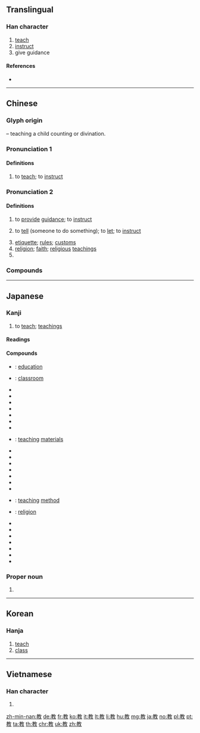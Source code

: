 {{also|敎}}
==Translingual==
{{stroke order|strokes=11}}

===Han character===
{{Han char|rn=66|rad=攴|as=07|sn=11|four=48440|canj=JDOK|ids=⿰孝攵}}

# [[teach]]
# [[instruct]]
# give guidance

====References====
* {{Han ref|kx=0472.051|dkj=13213|dj=0823.010|hdz=21459.090|uh=6559|ud=25945|bh=B1D0|bd=45520}}

----

==Chinese==
{{zh-forms|t2=敎|alt=斅,𧧿,𤕝}}

===Glyph origin===
{{Han etym}}
{{Han compound|爻|子|攴|alt3=攵|t1=divination|t2=child|t3=teaching cane|c1=p|c2=s|c3=s|ls=psc}} – teaching a child counting or divination.

===Pronunciation 1===
{{zh-pron
|m=jiāo
|c=gaau1
|h=pfs=kâu
|md=gá
|mn=kà
|w=2kau
|mc=1
|oc=1,1
|ma=y
|cat=v
}}

====Definitions====
{{zh-hanzi}}

# to [[teach]]; to [[instruct]]
#: {{zh-x|我 來 教{jiāo} 你。|Let me '''teach''' you.}}

===Pronunciation 2===
{{zh-pron
|m=jiào
|c=gaau3
|h=pfs=kau
|md=gáu
|mn=kà/kàu
|mn_note=kà - “to tell someone to do something”; kàu - literary
|w=2jiau
|mc=2
|oc=2,2
|ma=y
|cat=v,n,pn
}}

====Definitions====
{{zh-hanzi}}

# to [[provide]] [[guidance]]; to [[instruct]]
# {{lb|zh|obsolete|or|Min Nan}} to [[tell]] (someone to do something); to [[let]]; to [[instruct]]
# [[etiquette]]; [[rules]]; [[customs]]
# [[religion]]; [[faith]]; [[religious]] [[teachings]]
# {{surname|lang=zh}}

===Compounds===
{{zh-der|一神教|一音教|三娘教子|三教|三教九流|三教論衡|三時教|三階教|上帝教|不吝指教|不吝賜教|不教而殺|不教而誅|不言之教|世教|中等教育|主教|九流三教|五教|人文教育|人格教育|人道教育|任教|伊斯蘭教|佛教|佛教音樂|便教|保教|候教|健康教育|傳教|傳教士|儒教|儘教|入教|內教|全真教|八卦教|公教人員|公民教育|出教|分教|分流教學|初等教育|判教|副教授|助教|勞動教養|勞工教育|北方佛教|十二分教|印度教|原始佛教|反教|受教|叨教|只教|可教性|吃教|名教|吳宮教陣|和丸教子|品格教育|喇嘛教|單一神教|單式教學|四教|回教|回教世界|回教徒|回教聖戰|因材施教|國教|國民教育|圓教|在教|在職教育|垂教|執教|基本教練|基督教|基礎教育|外教|多神教|多語教育|大主教|大乘佛教|大同教|大學教育|大專教育|天主教|天才教育|天方教|天理教|太公家教|失教兒童|奉令承教|女子教育|婆羅門教|媽媽教室|孔教|學前教育|學校教育|孺子可教|宋教仁|宗教|宗教學|宗教戰爭|宗教改革|宗教自由|宗教音樂|客座教授|宣教|宮教|家庭教育|家教|寓教於樂|實物教學|少調失教|就教|屢教不改|工藝教育|布教|希臘教會|希臘正教|師範教育|帶教|幫教|平民教育|幼兒教育|幼教|幼稚教育|建教合作|強迫教育|弼教|律動教學|性教育|愛的教育|感化教育|成人教育|扑作教刑|打罵教育|承教|拉丁教會|拜教|拜火教|拜物教|指教|掌教|推廣教育|摩尼教|摩門教|政教|政教合一|教一識百|教主|教令|教具|教務|教務主任|教務長|教化|教友|教員|教唆|教唆犯|教唆罪|教坊|教坊司|教坊記|教堂|教場|教士|教外別傳|教子有方|教孝月|教學|教學法|教學目標|教學相長|教學節目|教學計劃|教學醫院|教學電視|教安|教宗|教官|教室|教導|教師|教師會館|教師甄試|教師節|教師證書|教席|教廷|教徒|教戰守策|教授|教授學|教書|教書匠|教會|教會學校|教本|教材|教案|教條|教條主義|教正|教法|教派|教澤|教澤永懷|教無常師|教父|教父哲學|教猱升木|教皇|教益|教督|教科書|教程|教練|教練團|教練機|教練車|教義|教習|教職員|教育|教育制度|教育召集|教育史|教育哲學|教育商數|教育團體|教育媒體|教育學|教育學程|教育宗旨|教育家|教育小說|教育局|教育工學|教育愛|教育會|教育視導|教育程度|教育經費|教育行政|教育計畫|教育費|教育輔導|教育部|教規|教訓|教誨|教誨師|教諭|教讀|教辭|教門|教鞭|教頭|教養|教養院|教首|敷教|敷教明倫|文教|新教|施教|明刑弼教|明恥教戰|明教|普及教育|普通教育|景教|有分教|有教無類|東正教|校外教學|桃李之教|樞機主教|權威管教|正教|殉教|殖民教育|殺彘教子|母教|民眾教育|求教|沒調教|法教|波斯教|活教材|淑教流徽|清教徒|清真教|漸教|火教|熊丸之教|特教|特殊教育|猶太教|玄教|理教|生活教育|生聚教訓|異教|白教|白蓮教|白衣教練|直教|相夫教子|矩教|社教|社會教育|祆教|神道設教|視聽教育|禮教|禮教吃人|移樽就教|空中教學|立教|管教|紅教|紅衣主教|終教|終生教育|終身教育|網路教學|總教練|罷教|羅教|羅祖教|羅馬公教|羅馬教會|羅馬正教|義務教育|老教頭|耒耨之教|耶穌教|聖教序|聲教|職前教育|職業教育|胎教|舊教|花教|英國國教|莫教|薩滿教|補償教育|補助教育|補救教學|補習教育|複式教學|西藏佛教|見教|親子教養|親職教育|言傳身教|言教|討教|詩教|說教|調教|諄諄教導|諄諄教誨|請教|賜教|路德教派|身教|軍事教育|軍公教|通才教育|通識教育|道德教育|道教|遠距教學|遺教|遺教經|邦教|邪教|部派佛教|釋教|錫克教|長老教會|陰教|電教|電腦教學|領教|風教|養成教育|騎士教育|高教|高等教育|黃教}}

----

==Japanese==

===Kanji===
{{ja-kanji|grade=2|rs=攴07}}

# to [[teach]]; [[teaching]]s

====Readings====
{{ja-readings
|goon=[[きょう]] (kyō) < [[けう]] (keu)
|kanon=[[こう]] (kō) < [[かう]] (kau) {{non-joyo-reading}}
|kun=[[おしえる]] ([[教える]], oshieru), [[おしえ]] ([[教え]], oshie), [[おそわる]] ([[教わる]], osowaru)}}

====Compounds====
{{der-top|Compounds}}
* {{ja-r|教育|きょういく}}: [[education]]
* {{ja-r|教室|きょうしつ}}: [[classroom]]
* {{ja-r|教員|きょういん}}
* {{ja-r|教化|きょうか}}
* {{ja-r|教科|きょうか}}
* {{ja-r|教会|きょうかい}}
* {{ja-r|教戒|きょうかい}}
* {{ja-r|教誨|きょうかい}}
* {{ja-r|教学|きょうがく}}
* {{ja-r|教材|きょうざい}}: [[teaching]] [[materials]]
* {{ja-r|教義|きょうぎ}}
* {{ja-r|教師|きょうし}}
* {{ja-r|教授|きょうじゅ}}
* {{ja-r|教習|きょうしゅう}}
* {{ja-r|教習所|きょうしゅうじょ}}
* {{ja-r|教訓|きょうくん}}
* {{ja-r|教条|きょうじょう}}
* {{ja-r|教法|きょうほう}}: [[teaching]] [[method]]
* {{ja-r|宗教|しゅきょう}}: [[religion]]
* {{ja-r|教条主義|きょうじょう しゅぎ}}
* {{ja-r|教諭|きょうゆ}}
* {{ja-r|教養|きょうよう}}
* {{ja-r|回教|かいきょう}}
* {{ja-r|儒教|じゅきょう}}
* {{ja-r|調教|ちょうきょう}}
* {{ja-r|教祖|きょうそ}}
{{der-bottom}}

===Proper noun===
{{ja-pos|proper|さとし}}

# {{given name|lang=ja|sort=さとし|male}}

----

==Korean==

===Hanja===
{{ko-hanja|hangeul=교|eumhun=|mr=kyo|y=kyo}}

# [[teach]]
# [[class]]

----

==Vietnamese==

===Han character===
{{vi-hantu|[[giáo]], [[dáo]], [[ráu]], [[tráo]]|rs=攴07}}

# {{defn|lang=vi|sort=攴07}}

[[zh-min-nan:教]]
[[de:教]]
[[fr:教]]
[[ko:教]]
[[it:教]]
[[lt:教]]
[[li:教]]
[[hu:教]]
[[mg:教]]
[[ja:教]]
[[no:教]]
[[pl:教]]
[[pt:教]]
[[ta:教]]
[[th:教]]
[[chr:教]]
[[uk:教]]
[[zh:教]]